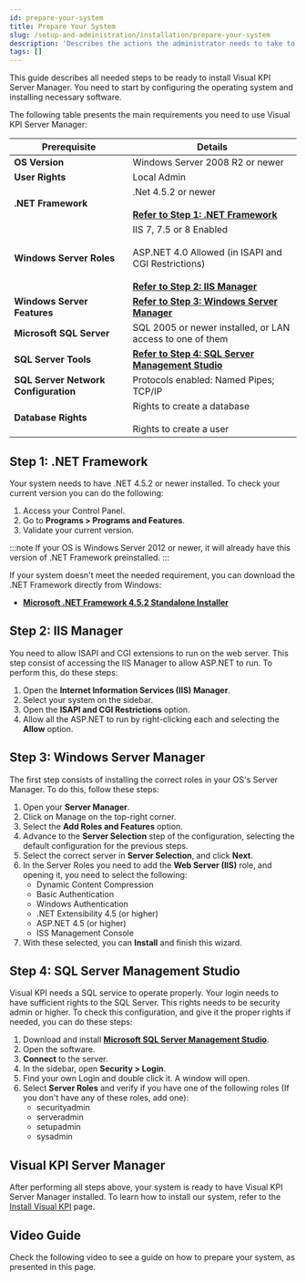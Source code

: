 ```yaml
---
id: prepare-your-system
title: Prepare Your System
slug: /setup-and-administration/installation/prepare-your-system
description: 'Describes the actions the administrator needs to take to prepare their server or cloud befre installing the Visual KPI software.'
tags: []
---
```



This guide describes all needed steps to be ready to install Visual KPI Server Manager. You need to start by configuring the operating system and installing necessary software.

The following table presents the main requirements you need to use Visual KPI Server Manager:


<table>
  <thead>
    <tr>
      <th><strong>Prerequisite</strong></th>
      <th><strong>Details</strong></th>
    </tr>
  </thead>
  <tbody>
    <tr>
      <td><strong>OS Version</strong></td>
      <td>Windows Server 2008 R2 or newer</td>
    </tr>
    <tr>
      <td><strong>User Rights</strong></td>
      <td>Local Admin</td>
    </tr>
    <tr>
      <td><strong>.NET Framework</strong></td>
      <td>.Net 4.5.2 or newer<br></br><a href="#step-1-net-framework"><b>Refer to Step 1: .NET Framework</b></a></td>
    </tr>
    <tr>
      <td><strong>Windows Server Roles</strong></td>
      <td>IIS 7, 7.5 or 8 Enabled<br></br>ASP.NET 4.0 Allowed (in ISAPI and CGI Restrictions)<br></br><a href="#step-2-iis-manager"><b>Refer to Step 2: IIS Manager</b></a></td>
    </tr>
    <tr>
      <td><strong>Windows Server Features</strong></td>
      <td><a href="#step-3-windows-server-manager"><b>Refer to Step 3: Windows Server Manager</b></a></td>
    </tr>
    <tr>
      <td><strong>Microsoft SQL Server</strong></td>
      <td>SQL 2005 or newer installed, or LAN access to one of them</td>
    </tr>
    <tr>
      <td><strong>SQL Server Tools</strong></td>
      <td><a href="#step-4-sql-server-management-studio"><b>Refer to Step 4: SQL Server Management Studio</b></a></td>
    </tr>
    <tr>
      <td><strong>SQL Server Network Configuration</strong></td>
      <td>Protocols enabled: Named Pipes; TCP/IP</td>
    </tr>
    <tr>
      <td><strong>Database Rights</strong></td>
      <td>Rights to create a database<br></br>
      Rights to create a user</td>
    </tr>
  </tbody>
</table>

## Step 1: .NET Framework

Your system needs to have .NET 4.5.2 or newer installed. To check your current version you can do the following:

1. Access your Control Panel.
2. Go to **Programs > Programs and Features**.
3. Validate your current version.

:::note
If your OS is Windows Server 2012 or newer, it will already have this version of .NET Framework preinstalled.
:::

If your system doesn't meet the needed requirement, you can download the .NET Framework directly from Windows:

- **[Microsoft .NET Framework 4.5.2 Standalone Installer](https://www.microsoft.com/en-us/download/details.aspx?id=42642)**

## Step 2: IIS Manager

You need to allow ISAPI and CGI extensions to run on the web server. This step consist of accessing the IIS Manager to allow ASP.NET to run. To perform this, do these steps:

1. Open the **Internet Information Services (IIS) Manager**.
2. Select your system on the sidebar.
3. Open the **ISAPI and CGI Restrictions** option.
4. Allow all the ASP.NET to run by right-clicking each and selecting the **Allow** option.

## Step 3: Windows Server Manager

The first step consists of installing the correct roles in your OS's Server Manager. To  do this, follow these steps:

1. Open your **Server Manager**.
2. Click on Manage on the top-right corner.
3. Select the **Add Roles and Features** option.
4. Advance to the **Server Selection** step of the configuration, selecting the default configuration for the previous steps.
5. Select the correct server in **Server Selection**, and click **Next**.
6. In the Server Roles you need to add the **Web Server (IIS)** role, and opening it, you need to select the following:
    - Dynamic Content Compression
    - Basic Authentication
    - Windows Authentication
    - .NET Extensibility 4.5 (or higher)
    - ASP.NET 4.5 (or higher)
    - ISS Management Console
7. With these selected, you can **Install** and finish this wizard.

## Step 4: SQL Server Management Studio

Visual KPI needs a SQL service to operate properly. Your login needs to have sufficient rights to the SQL Server. This rights needs to be security admin or higher. To check this configuration, and give it the proper rights if needed, you can do these steps:

1. Download and install **[Microsoft SQL Server Management Studio](https://learn.microsoft.com/en-us/sql/ssms/download-sql-server-management-studio-ssms?view=sql-server-ver16&redirectedfrom=MSDN)**.
2. Open the software.
3. **Connect** to the server.
4. In the sidebar, open **Security > Login**.
5. Find your own Login and double click it. A window will open.
6. Select **Server Roles** and verify if you have one of the following roles (If you don't have any of these roles, add one):
    - securityadmin
    - serveradmin
    - setupadmin
    - sysadmin

## Visual KPI Server Manager

After performing all steps above, your system is ready to have Visual KPI Server Manager installed. To learn how to install our system, refer to the [Install Visual KPI](/docs/setup-and-administration/installation/install-visual-kpi) page.


## Video Guide

Check the following video to see a guide on how to prepare your system, as presented in this page.

<IframeComponent 
  src="https://www.youtube.com/embed/qjLk-N7fkqU"
/>